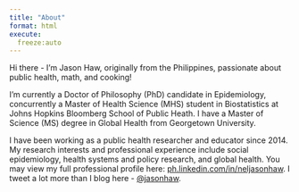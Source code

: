 ---
title: "About"
format: html
execute:
  freeze:auto
---


Hi there - I’m Jason Haw, originally from the Philippines, passionate about public health, math, and cooking!

I’m currently a Doctor of Philosophy (PhD) candidate in Epidemiology, concurrently a Master of Health Science (MHS) student in Biostatistics at Johns Hopkins Bloomberg School of Public Heath. I have a Master of Science (MS) degree in Global Health from Georgetown University.

I have been working as a public health researcher and educator since 2014. My research interests and professional experience include social epidemiology, health systems and policy research, and global health. You may view my full professional profile here: [ph.linkedin.com/in/neljasonhaw](https://ph.linkedin.com/in/neljasonhaw). I tweet a lot more than I blog here - [@jasonhaw](twitter.com/jasonhaw_).
